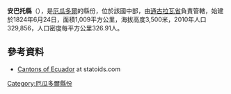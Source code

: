 {{Coord|1|14|30|S|78|37|11|W|display=title}}

'''安巴托縣'''（{{lang-es|Cantón Ambato}}），是[[厄瓜多爾|厄瓜多爾]]的縣份，位於該國中部，由[[通古拉瓦省|通古拉瓦省]]負責管轄，始建於1824年6月24日，面積1,009平方公里，海拔高度3,500米，2010年人口329,856，人口密度每平方公里326.91人。

==參考資料==
*[http://www.statoids.com/yec.html Cantons of Ecuador] {{Wayback|url=http://www.statoids.com/yec.html |date=20110628180130 }} at statoids.com

{{厄瓜多爾縣份}}

[[Category:厄瓜多爾縣份|Category:厄瓜多爾縣份]]


{{Ecuador-geo-stub}}